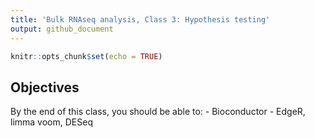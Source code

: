 ```yaml
---
title: 'Bulk RNAseq analysis, Class 3: Hypothesis testing'
output: github_document
---
```


<!--class3.md is generated from class3.Rmd. Please edit that file -->

```r
knitr::opts_chunk$set(echo = TRUE)
```

## Objectives

By the end of this class, you should be able to:
- Bioconductor 
- EdgeR, limma voom, DESeq